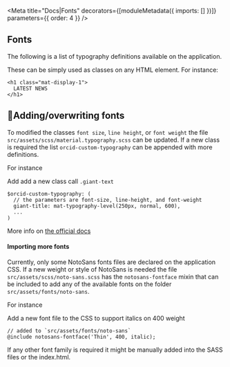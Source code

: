 
<Meta
  title="Docs|Fonts"
  decorators={[moduleMetadata({ imports: [] })]}
  parameters={{ order: 4 }}
/>

## Fonts

The following is a list of typography definitions available on the application.

<Story id="foundation-fonts--noto-sans" height="830px" />

These can be simply used as classes on any HTML element. For instance:

```
<h1 class="mat-display-1">
  LATEST NEWS
</h1>
```

## 🔧Adding/overwriting fonts

To modified the classes `font size`, `line height`, or `font weight` the file `src/assets/scss/material.typography.scss` can be updated.
If a new class is required the list `orcid-custom-typography` can be appended with more definitions.

For instance

Add add a new class call `.giant-text`

```
$orcid-custom-typography: (
  // the parameters are font-size, line-height, and font-weight
  giant-title: mat-typography-level(250px, normal, 600),
  ...
)
```

More info on [the official docs](https://github.com/angular/components/blob/fde980c8ad57a803c7bf6ca0d909cedccc354f06/guides/typography.md)

#### Importing more fonts

Currently, only some NotoSans fonts files are declared on the application CSS.
If a new weight or style of NotoSans is needed the file `src/assets/scss/noto-sans.scss`
has the `notosans-fontface` mixin that can be included to add any of the available fonts on the folder
`src/assets/fonts/noto-sans`.

For instance

Add a new font file to the CSS to support italics on 400 weight

```
// added to `src/assets/fonts/noto-sans`
@include notosans-fontface('Thin', 400, italic);
```

If any other font family is required it might be manually added into the SASS files or the index.html.
